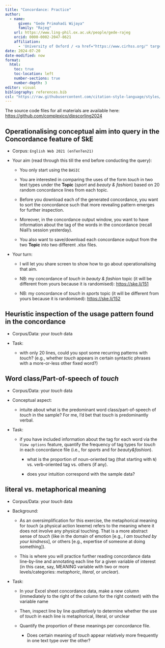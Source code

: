 ```yaml
---
title: "Concordance: Practice"
author: 
  - name:
      given: "Gede Primahadi Wijaya"
      family: "Rajeg"
    url: https://www.ling-phil.ox.ac.uk/people/gede-rajeg
    orcid: 0000-0002-2047-8621
    affiliation:
      - 'University of Oxford / <a href="https://www.cirhss.org/" target="_blank" style="color:DodgerBlue;">CIRHSS</a> & <a href="https://github.com/complexico" target="_blank" style="color:DodgerBlue;">CompLexico</a>, Udayana University'
date: 2024-07-20
date-modified: now
format: 
  html:
    toc: true
    toc-location: left
    number-sections: true
    number-depth: 3
editor: visual
bibliography: references.bib
csl: "https://raw.githubusercontent.com/citation-style-language/styles/master/unified-style-sheet-for-linguistics.csl"
---
```


The source code files for all materials are available here: <https://github.com/complexico/dipscorling2024>

## Operationalising conceptual aim into query in the Concordance feature of SkE

- Corpus: `English Web 2021 (enTenTen21)`

- Your aim (read through this till the end before conducting the query): 

    - You only start using the `BASIC`

    - You are interested in comparing the uses of the form *touch* in two text types under the **Topic** (*sport* and *beauty & fashion*) based on 20 random concordance lines from each topic.
    
    - Before you download each of the generated concordance, you want to sort the concordance such that more revealing pattern emerges for further inspection.
    
    - Moreover, in the concordance output window, you want to have information about the tag of the words in the concordance (recall Niall's session yesterday).
    
    - You also want to save/download each concordance output from the two **Topic** into two different .xlsx files.

- Your turn:

    - I will let you share screen to show how to go about operationalising that aim.
    
    - NB: my concordance of *touch* in *beauty & fashion* topic (it will be different from yours because it is randomised): [https://ske.li/151](https://ske.li/151)
    
    - NB: my concordance of *touch* in *sports* topic (it will be different from yours because it is randomised): [https://ske.li/152](https://ske.li/152)

## Heuristic inspection of the usage pattern found in the concordance

- Corpus/Data: your *touch* data

- Task:

    - with only 20 lines, could you spot some recurring patterns with *touch*? (e.g., whether *touch* appears in certain syntactic phrases with a more-or-less other fixed word?)
    
## Word class/Part-of-speech of *touch*

- Corpus/Data: your *touch* data

- Conceptual aspect: 

    - intuite about what is the predominant word class/part-of-speech of *touch* in the sample? For me, I'd bet that *touch* is predominantly verbal.
    
- Task:

    - if you have included information about the tag for each word via the `View options` feature, quantify the frequency of tag types for *touch* in each concordance file (i.e., for *sports* and for *beauty&fashion*).
    
        - what is the proportion of noun-oriented tag (that starting with `N`) vs. verb-oriented tag vs. others (if any).
        
        - does your intuition correspond with the sample data?


## literal vs. metaphorical meaning

- Corpus/Data: your *touch* data

- Background:

    - As an oversimplification for this exercise, the metaphorical meaning for *touch* (a physical action lexeme) refers to the meaning where it does not involve any physical touching. That is a more abstract sense of *touch* (like in the domain of emotion [e.g., *I am touched by your kindness*], or others [e.g., expertise of someone at doing something]).
    
    - This is where you will practice further reading concordance data line-by-line and annotating each line for a given variable of interest (in this case, say, MEANING variable with two or more levels/categories: *metaphoric*, *literal*, or *unclear*).

- Task:

    - In your Excel sheet concordance data, make a new column (immediately to the right of the column for the right context) with the variable name
    
    - Then, inspect line by line _qualitatively_ to determine whether the use of *touch* in each line is metaphorical, literal, or unclear
    
    - Quantify the proportion of these meanings per concordance file. 
    
        - Does certain meaning of *touch* appear relatively more frequently in one text type over the other?
